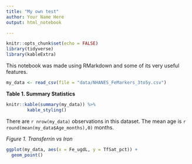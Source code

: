 ```yaml
---
title: "My own test"
author: Your Name Here
output: html_notebook

---
```


```r
knitr::opts_chunk$set(echo = FALSE)
library(tidyverse)
library(kableExtra)

```

This notebook was made using RMarkdown and some of its very useful features. 


```r
my_data <- read_csv(file = "data/NHANES_FeMarkers_3to5y.csv")
```


**Table 1. Summary Statistics**
```r
knitr::kable(summary(my_data)) %>%
        kable_styling()
```


There are `r nrow(my_data)` observations in this dataset. The mean age is `r round(mean(my_data$Age_months),0)` months. 



*Figure 1. Transferrin vs Iron*  
```r
ggplot(my_data, aes(x = Fe_ugdL, y = TfSat_pct)) +
  geom_point()
```
